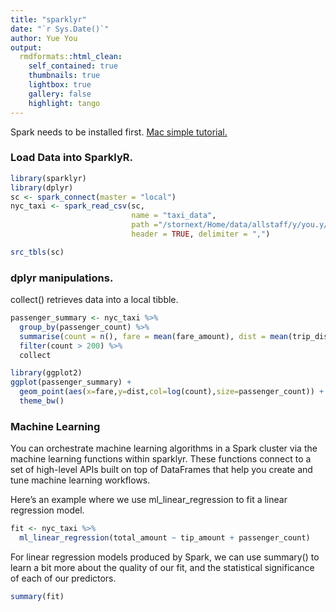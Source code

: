 ```yaml
---
title: "sparklyr"
date: "`r Sys.Date()`"
author: Yue You
output:
  rmdformats::html_clean:
    self_contained: true
    thumbnails: true
    lightbox: true
    gallery: false
    highlight: tango
---
```


Spark needs to be installed first.
[Mac simple tutorial.](https://notadatascientist.com/install-spark-on-macos/)


### Load Data into SparklyR.

```r
library(sparklyr)
library(dplyr)
sc <- spark_connect(master = "local")
nyc_taxi <- spark_read_csv(sc, 
                           name = "taxi_data",
                           path ="/stornext/Home/data/allstaff/y/you.y/MAST30034_R/data/sample.csv", 
                           header = TRUE, delimiter = ",")
```
```r
src_tbls(sc)
```

### dplyr manipulations.

collect() retrieves data into a local tibble.

```r
passenger_summary <- nyc_taxi %>%
  group_by(passenger_count) %>% 
  summarise(count = n(), fare = mean(fare_amount), dist = mean(trip_distance)) %>% 
  filter(count > 200) %>% 
  collect
```

```r
library(ggplot2)
ggplot(passenger_summary) +
  geom_point(aes(x=fare,y=dist,col=log(count),size=passenger_count)) +
  theme_bw()
```

### Machine Learning

You can orchestrate machine learning algorithms in a Spark cluster via the machine learning functions within sparklyr. These functions connect to a set of high-level APIs built on top of DataFrames that help you create and tune machine learning workflows.

Here’s an example where we use ml_linear_regression to fit a linear regression model.


```r
fit <- nyc_taxi %>%
  ml_linear_regression(total_amount ~ tip_amount + passenger_count)
```

For linear regression models produced by Spark, we can use summary() to learn a bit more about the quality of our fit, and the statistical significance of each of our predictors.

```r
summary(fit)
```





